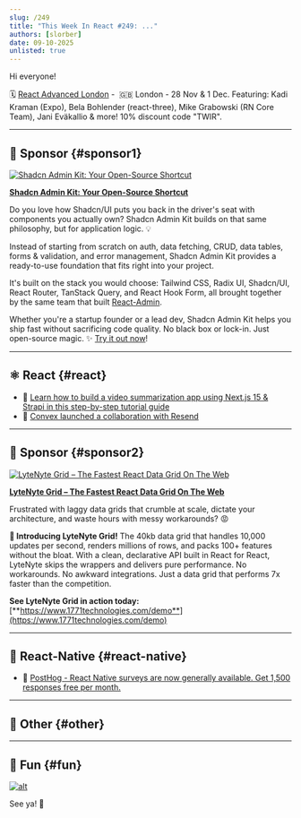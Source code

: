 ```yaml
---
slug: /249
title: "This Week In React #249: ..."
authors: [slorber]
date: 09-10-2025
unlisted: true
---
```


Hi everyone!

<Todo />

🗓️ [React Advanced London](https://reactadvanced.com/?utm_source=Newsletter&utm_medium=ThisWeekinReact) -  🇬🇧 London - 28 Nov & 1 Dec. Featuring: Kadi Kraman (Expo), Bela Bohlender (react-three), Mike Grabowski (RN Core Team), Jani Eväkallio & more! 10% discount code "TWIR".

<!-- truncate -->


<Support />

---

## 💸 Sponsor {#sponsor1}

[![Shadcn Admin Kit: Your Open-Source Shortcut](/emails/issues/249/marmelab.jpg)](https://marmelab.com/shadcn-admin-kit/)

**[Shadcn Admin Kit: Your Open-Source Shortcut](https://marmelab.com/shadcn-admin-kit/)**

Do you love how Shadcn/UI puts you back in the driver's seat with components you actually own? Shadcn Admin Kit builds on that same philosophy, but for application logic. 💡

Instead of starting from scratch on auth, data fetching, CRUD, data tables, forms & validation, and error management, Shadcn Admin Kit provides a ready-to-use foundation that fits right into your project.

It's built on the stack you would choose: Tailwind CSS, Radix UI, Shadcn/UI, React Router, TanStack Query, and React Hook Form, all brought together by the same team that built [React-Admin](https://marmelab.com/react-admin/).

Whether you're a startup founder or a lead dev, Shadcn Admin Kit helps you ship fast without sacrificing code quality. No black box or lock-in. Just open-source magic. ✨ [Try it out now](https://github.com/marmelab/shadcn-admin-kit)!

---

## ⚛️ React {#react}

<Todo />

- 💸 [Learn how to build a video summarization app using Next.js 15 & Strapi in this step-by-step tutorial guide](https://strapi.io/blog/epic-next-js-15-tutorial-part-1-learn-next-js-by-building-a-real-life-project?utm_campaign=19282052-Newsletter%20Sponsorships&utm_source=React&utm_medium=2nd%20sponsor&utm_term=Epic-NextJS-tutorial)
- 💸 [Convex launched a collaboration with Resend](https://convex.link/resendthiswk)

<SubscribeFormEmbed placement="middle" />

---

## 💸 Sponsor {#sponsor2}

[![LyteNyte Grid – The Fastest React Data Grid On The Web](/emails/issues/249/1771.jpg)](https://www.1771technologies.com)

**[LyteNyte Grid – The Fastest React Data Grid On The Web](https://www.1771technologies.com)**

Frustrated with laggy data grids that crumble at scale, dictate your architecture, and waste hours with messy workarounds? 😡

**🚀 Introducing LyteNyte Grid!** The 40kb data grid that handles 10,000 updates per second, renders millions of rows, and packs 100+ features without the bloat. With a clean, declarative API built in React for React, LyteNyte skips the wrappers and delivers pure performance. No workarounds. No awkward integrations. Just a data grid that performs 7x faster than the competition. 

**See LyteNyte Grid in action today:** [**https://www.1771technologies.com/demo**](https://www.1771technologies.com/demo)

---

## 📱 React-Native {#react-native}

<Todo />

- 💸 [PostHog - React Native surveys are now generally available. Get 1,500 responses free per month.](https://go.posthog.com/twir-sept10)

---

## 🔀 Other {#other}

<Todo />

---

## 🤭 Fun {#fun}

<Todo />

[![alt](/emails/issues/215/meme.jpg)](https://twitter.com/TODOTODOTODOTODOTODOTODOTODOTODOTODOTODO)

See ya! 👋
